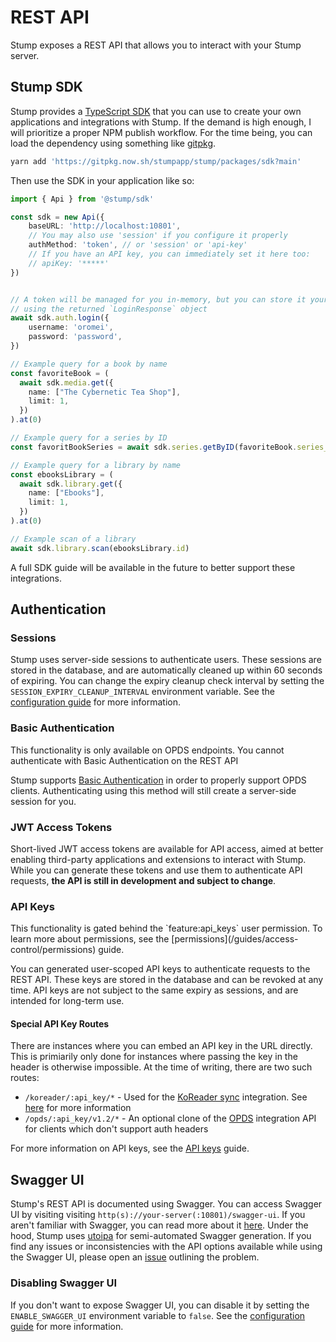 
# REST API

Stump exposes a REST API that allows you to interact with your Stump server.

## Stump SDK

Stump provides a [TypeScript SDK](https://github.com/stumpapp/stump/tree/main/packages/sdk) that you can use to create your own applications and integrations with Stump. If the demand is high enough, I will prioritize a proper NPM publish workflow. For the time being, you can load the dependency using something like [gitpkg](https://gitpkg.vercel.app/).

```bash
yarn add 'https://gitpkg.now.sh/stumpapp/stump/packages/sdk?main'
```

Then use the SDK in your application like so:

```typescript
import { Api } from '@stump/sdk'

const sdk = new Api({
	baseURL: 'http://localhost:10801',
	// You may also use 'session' if you configure it properly
	authMethod: 'token', // or 'session' or 'api-key'
	// If you have an API key, you can immediately set it here too:
	// apiKey: '*****'
})


// A token will be managed for you in-memory, but you can store it yourself
// using the returned `LoginResponse` object
await sdk.auth.login({
	username: 'oromei',
	password: 'password',
})

// Example query for a book by name
const favoriteBook = (
  await sdk.media.get({
    name: ["The Cybernetic Tea Shop"],
    limit: 1,
  })
).at(0)

// Example query for a series by ID
const favoritBookSeries = await sdk.series.getByID(favoriteBook.series_id)

// Example query for a library by name
const ebooksLibrary = (
  await sdk.library.get({
    name: ["Ebooks"],
    limit: 1,
  })
).at(0)

// Example scan of a library
await sdk.library.scan(ebooksLibrary.id)
```

A full SDK guide will be available in the future to better support these integrations.

## Authentication

### Sessions

Stump uses server-side sessions to authenticate users. These sessions are stored in the database, and are automatically cleaned up within 60 seconds of expiring. You can change the expiry cleanup check interval by setting the `SESSION_EXPIRY_CLEANUP_INTERVAL` environment variable. See the [configuration guide](/guides/configuration) for more information.

### Basic Authentication

<Callout emoji="🔐">
	This functionality is only available on OPDS endpoints. You cannot authenticate with Basic
	Authentication on the REST API
</Callout>

Stump supports [Basic Authentication](https://developer.mozilla.org/en-US/docs/Web/HTTP/Authentication) in order to properly support OPDS clients. Authenticating using this method will still create a server-side session for you.

### JWT Access Tokens

Short-lived JWT access tokens are available for API access, aimed at better enabling third-party applications and extensions to interact with Stump. While you can generate these tokens and use them to authenticate API requests, **the API is still in development and subject to change**.

### API Keys

<Callout emoji="🔐">
	This functionality is gated behind the `feature:api_keys` user permission. To learn more about
	permissions, see the [permissions](/guides/access-control/permissions) guide.
</Callout>

You can generated user-scoped API keys to authenticate requests to the REST API. These keys are stored in the database and can be revoked at any time. API keys are not subject to the same expiry as sessions, and are intended for long-term use.

#### Special API Key Routes

There are instances where you can embed an API key in the URL directly. This is primiarily only done for instances where passing the key in the header is otherwise impossible. At the time of writing, there are two such routes:

- `/koreader/:api_key/*` - Used for the [KoReader sync](https://koreader.rocks) integration. See [here](/guides/integrations/koreader) for more information
- `/opds/:api_key/v1.2/*` - An optional clone of the [OPDS](/guides/opds) integration API for clients which don't support auth headers

For more information on API keys, see the [API keys](/guides/features/api-keys) guide.

## Swagger UI

Stump's REST API is documented using Swagger. You can access Swagger UI by visiting visiting `http(s)://your-server(:10801)/swagger-ui`. If you aren't familiar with Swagger, you can read more about it [here](https://swagger.io/). Under the hood, Stump uses [utoipa](https://github.com/juhaku/utoipa) for semi-automated Swagger generation. If you find any issues or inconsistencies with the API options available while using the Swagger UI, please open an [issue](https://github.com/stumpapp/stump/issues) outlining the problem.

### Disabling Swagger UI

If you don't want to expose Swagger UI, you can disable it by setting the `ENABLE_SWAGGER_UI` environment variable to `false`. See the [configuration guide](/guides/configuration) for more information.
